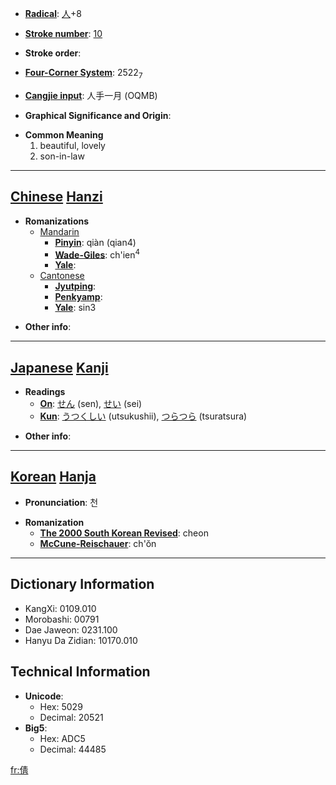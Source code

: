* '''[[Wiktionary:Chinese radical index| Radical]]''': [[Wiktionary:Chinese radical index 人|人]]+8

* '''[[Wiktionary:Chinese total strokes index|Stroke number]]''': [[Wiktionary:Chinese total strokes index 10|10]]

* '''Stroke order''': 

* '''[[Wiktionary:Chinese four corner index|Four-Corner System]]''': 2522<sub>7</sub>

* '''[[Wiktionary:Chinese Cangjie index|Cangjie input]]''': 人手一月 (OQMB)

* '''Graphical Significance and Origin''': 

* '''Common Meaning'''
*#beautiful, lovely
*# son-in-law


----

== [[Chinese]] [[Hanzi]] ==

* '''Romanizations'''
** [[Mandarin]]
*** '''[[Pinyin]]''': qiàn (qian4)
*** '''[[Wade-Giles]]''': ch'ien<sup>4</sup>
*** '''[[Yale]]''': 
**[[Cantonese]]
***'''[[Jyutping]]''':
***'''[[Penkyamp]]''': 
***'''[[Yale]]''': sin3

* '''Other info''': 

----

== [[Japanese]] [[Kanji]] ==

* '''Readings'''
** '''[[On]]''': [[せん]] (sen), [[せい]] (sei)
** '''[[Kun]]''': [[うつくしい]] (utsukushii), [[つらつら]] (tsuratsura)

* '''Other info''':  

----

== [[Korean]] [[Hanja]] ==

* '''Pronunciation''': 천

* '''Romanization'''
** '''[[The 2000 South Korean Revised Romanization|The 2000 South Korean Revised]]''': cheon
** '''[[McCune-Reischauer]]''': ch'ŏn

----

== Dictionary Information ==

* KangXi: 0109.010
* Morobashi: 00791
* Dae Jaweon: 0231.100
* Hanyu Da Zidian: 10170.010

== Technical Information ==

* '''Unicode''':
** Hex: 5029
** Decimal: 20521
* '''Big5''':
** Hex: ADC5
** Decimal: 44485

[[fr:倩]]